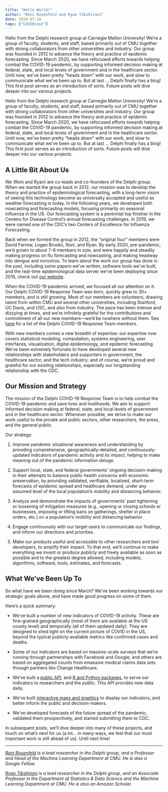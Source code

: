 ```yaml
---
title: "Hello World!"
author: "Roni Rosenfeld and Ryan Tibshirani"
date: 2020-07-28
tags: ["COVIDcast"]
---
```


Hello from the Delphi research group at Carnegie Mellon University!
We're a group of faculty, students, and staff, based primarily out of CMU
together with strong collaborators from other universities and industry.
Our group was founded in 2012 to advance the theory and practice of epidemic 
forecasting. Since March 2020, we have refocused efforts towards helping combat 
the COVID-19 pandemic, by supporting informed decision making at federal, state,
and local levels of government and in the healthcare sector. Until now, we've
been pretty "heads down" with our work, and slow to communicate what we've been 
up to. But at last ... Delphi finally has a blog! This first post serves as an 
introduction of sorts. Future posts will dive deeper into our various projects.

<!--more-->

Hello from the Delphi research group at Carnegie Mellon University!
We're a group of faculty, students, and staff, based primarily out of CMU
together with strong collaborators from other universities and industry.
Our group was founded in 2012 to advance the theory and practice of epidemic 
forecasting. Since March 2020, we have refocused efforts towards helping combat 
the COVID-19 pandemic, by supporting informed decision making at federal, state,
and local levels of government and in the healthcare sector. Until now, we've
been pretty "heads down" with our work, and slow to communicate what we've been 
up to. But at last ... Delphi finally has a blog! This first post serves as an 
introduction of sorts. Future posts will dive deeper into our various projects.

## A Little Bit About Us

We (Roni and Ryan) are co-leads and co-founders of the Delphi group.
When we started the group back in 2012,
our mission was to develop the theory
and practice of epidemiological forecasting, with a long-term
vision of seeing this technology become as universally accepted
and useful as weather forecasting is today.
In the following years, we developed both nowcasting and forecasting models,
focusing primarily on seasonal influenza in the US.
Our forecasting system is a perennial top finisher
in the Centers for Disease Control's annual forecasting challenges.
In 2019, we were named one of the CDC's two
Centers of Excellence for Influenza Forecasting.

Back when we formed the group in 2012,
the "original four" members were David Farrow, Logan Brooks, Roni, and Ryan.
By early 2020, pre-pandemic, we'd grown to about 7-8 members in size,
and were happily and steadily making progress on flu forecasting and nowcasting,
and making headway into dengue and norovirus.
To learn about the work our group has done in the past,
including some papers we've written, software tools we've built,
and the real-time epidemiological data server we've been deploying since 2016,
check out [our website](https://delphi.cmu.edu).

When the COVID-19 pandemic arrived, we focused all our attention on it.
Our Delphi COVID-19 Response Team was born, 
quickly grew to 30+ members, and is still growing.
Most of our members are volunteers,
drawing talent from within CMU and several other universities,
including Stanford, UC Davis, and USC, and also from industry.
The pace has been intense and dizzying at times,
and we're infinitely grateful for the contributions
and commitment of all our new members---we'd be nowhere without them.
See [here](https://covidcast.cmu.edu/covid19-response-team.html)
for a list of the Delphi COVID-19 Response Team members.

With new members comes a new breadth of expertise:
our expertise now covers statistical modeling, computation,
systems engineering, user interfaces, visualization,
digital epidemiology, and epidemic forecasting.
We've been extremely fortunate to have developed
several new relationships with stakeholders and supporters in government,
the healthcare sector, and the tech industry; and of course,
we're proud and grateful for our existing relationships,
especially our longstanding relationship with the CDC.

## Our Mission and Strategy

The mission of the Delphi COVID-19 Response Team is
to help combat the COVID-19 pandemic and save lives and livelihoods.
We aim to support informed decision making at federal,
state, and local levels of government and in the healthcare sector.
Whenever possible, we strive to make our work useful 
to the private and public sectors, other researchers, 
the press, and the general public.

Our strategy:

1. Improve pandemic situational awareness and understanding
by providing comprehensive, geographically-detailed, 
and continuously-updated indicators of pandemic activity and its impact,
helping to make meaning out of the pandemic information deluge.

2. Support local, state, and federal governments' 
ongoing decision-making in their attempts to balance
public health concerns with economic preservation,
by providing validated, verifiable, localized,
short-term forecasts of epidemic spread and healthcare demand,
under any assumed level of the local population's mobility and distancing 
behavior.

3. Analyze and demonstrate the impacts of governments' 
past tightening or loosening of mitigation measures
(e.g., opening or closing schools or businesses, 
imposing or lifting bans on gatherings, shelter in place orders, etc.)
on a population's mobility and distancing behavior.

4. Engage continuously with our target users to communicate 
our findings, and inform our directions and priorities.

5. Make our products useful and accessible to other
researchers and tool developers, to amplify their impact.
To that end, we'll continue to make everything we invent or produce
publicly and freely available as soon as possible
and to the greatest degree allowed, including models,
algorithms, software, tools, estimates, and forecasts.

## What We've Been Up To

So what have we been doing since March?
We've been working towards our strategic goals above,
and have made good progress on some of them.

Here's a quick summary:

- We've built a number of new indicators of COVID-19 activity. 
  These are fine-grained geographically 
  (most of them are available at the US county level) 
  and temporally (all of them updated daily).
  They are designed to shed light on the current picture of COVID in the US, 
  beyond the typical publicly-available metrics like confirmed cases and deaths.

-  Some of our indicators are based on massive-scale surveys that we’re running 
  through partnerships with Facebook and Google, and others are based on 
  aggregated counts from emassive medical claims data sets through partners like
  Change Healthcare.

- We've built a [public 
  API](https://cmu-delphi.github.io/delphi-epidata/api/covidcast.html), 
  and [R and Python 
  packages](https://cmu-delphi.github.io/delphi-epidata/api/covidcast_clients.html), 
  to serve our indicators to researchers and the public. This API provides new 
  data daily.

- We've built [interactive maps and graphics](https://covidcast.cmu.edu/) to 
  display our indicators, and better inform the public and decision-makers.

- We've developed forecasts of the future spread of the pandemic, 
  validated them prospectively, and started submitting them to CDC.

In subsequent posts, we'll dive deeper into many of these projects, and touch on
what's next for us (a lot... in many ways, we feel that our most important work
is still ahead of us). Until next time!

---

*[Roni Rosenfeld](http://cs.cmu.edu/~roni) is a lead researcher in the Delphi 
group, and a Professor and Head of the Machine Learning Department at CMU. He
is also a Google Fellow.*

*[Ryan Tibshirani](http://stat.cmu.edu/~ryantibs) is a lead researcher in the
Delphi group, and an Associate Professor in the Department of Statistics & Data
Science and the Machine Learning Department at CMU. He is also an Amazon
Scholar.*
